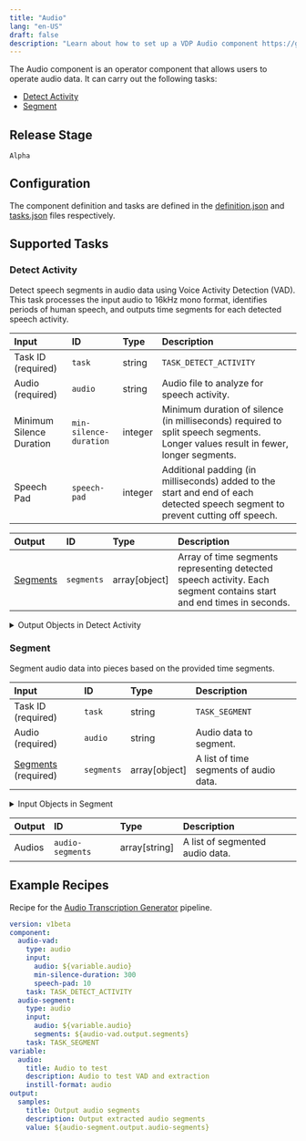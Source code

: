 ```yaml
---
title: "Audio"
lang: "en-US"
draft: false
description: "Learn about how to set up a VDP Audio component https://github.com/instill-ai/instill-core"
---
```


The Audio component is an operator component that allows users to operate audio data.
It can carry out the following tasks:
- [Detect Activity](#detect-activity)
- [Segment](#segment)



## Release Stage

`Alpha`



## Configuration

The component definition and tasks are defined in the [definition.json](https://github.com/instill-ai/pipeline-backend/blob/main/pkg/component/operator/audio/v0/config/definition.json) and [tasks.json](https://github.com/instill-ai/pipeline-backend/blob/main/pkg/component/operator/audio/v0/config/tasks.json) files respectively.






## Supported Tasks

### Detect Activity

Detect speech segments in audio data using Voice Activity Detection (VAD). This task processes the input audio to 16kHz mono format, identifies periods of human speech, and outputs time segments for each detected speech activity.

<div class="markdown-col-no-wrap" data-col-1 data-col-2>

| Input | ID | Type | Description |
| :--- | :--- | :--- | :--- |
| Task ID (required) | `task` | string | `TASK_DETECT_ACTIVITY` |
| Audio (required) | `audio` | string | Audio file to analyze for speech activity. |
| Minimum Silence Duration | `min-silence-duration` | integer | Minimum duration of silence (in milliseconds) required to split speech segments. Longer values result in fewer, longer segments. |
| Speech Pad | `speech-pad` | integer | Additional padding (in milliseconds) added to the start and end of each detected speech segment to prevent cutting off speech. |
</div>






<div class="markdown-col-no-wrap" data-col-1 data-col-2>

| Output | ID | Type | Description |
| :--- | :--- | :--- | :--- |
| [Segments](#detect-activity-segments) | `segments` | array[object] | Array of time segments representing detected speech activity. Each segment contains start and end times in seconds. |
</div>

<details>
<summary> Output Objects in Detect Activity</summary>

<h4 id="detect-activity-segments">Segments</h4>

<div class="markdown-col-no-wrap" data-col-1 data-col-2>

| Field | Field ID | Type | Note |
| :--- | :--- | :--- | :--- |
| End Time | `end-time` | number | The number of seconds from the beginning of the audio file to the end of this segment. |
| Start Time | `start-time` | number | The number of seconds from the beginning of the audio file to the start of this segment. |
</div>
</details>


### Segment

Segment audio data into pieces based on the provided time segments.

<div class="markdown-col-no-wrap" data-col-1 data-col-2>

| Input | ID | Type | Description |
| :--- | :--- | :--- | :--- |
| Task ID (required) | `task` | string | `TASK_SEGMENT` |
| Audio (required) | `audio` | string | Audio data to segment. |
| [Segments](#segment-segments) (required) | `segments` | array[object] | A list of time segments of audio data. |
</div>


<details>
<summary> Input Objects in Segment</summary>

<h4 id="segment-segments">Segments</h4>

A list of time segments of audio data.

<div class="markdown-col-no-wrap" data-col-1 data-col-2>

| Field | Field ID | Type | Note |
| :--- | :--- | :--- | :--- |
| End Time | `end-time` | number | The number of seconds from the beginning of the audio file to the end of this segment.  |
| Start Time | `start-time` | number | The number of seconds from the beginning of the audio file to the start of this segment.  |
</div>
</details>



<div class="markdown-col-no-wrap" data-col-1 data-col-2>

| Output | ID | Type | Description |
| :--- | :--- | :--- | :--- |
| Audios | `audio-segments` | array[string] | A list of segmented audio data. |
</div>



## Example Recipes

Recipe for the [Audio Transcription Generator](https://instill.tech/instill-ai/pipelines/audio-transcription/playground) pipeline.

```yaml
version: v1beta
component:
  audio-vad:
    type: audio
    input:
      audio: ${variable.audio}
      min-silence-duration: 300
      speech-pad: 10
    task: TASK_DETECT_ACTIVITY
  audio-segment:
    type: audio
    input:
      audio: ${variable.audio}
      segments: ${audio-vad.output.segments}
    task: TASK_SEGMENT
variable:
  audio:
    title: Audio to test
    description: Audio to test VAD and extraction
    instill-format: audio
output:
  samples:
    title: Output audio segments
    description: Output extracted audio segments
    value: ${audio-segment.output.audio-segments}
```
